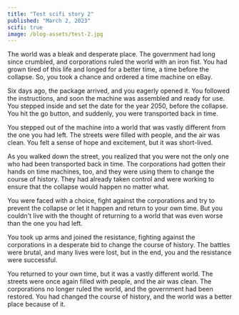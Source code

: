 ```yaml
---
title: "Test scifi story 2"
published: "March 2, 2023"
scifi: true
image: /blog-assets/test-2.jpg
---
```


The world was a bleak and desperate place. The government had long since crumbled, and corporations ruled the world with an iron fist. You had grown tired of this life and longed for a better time, a time before the collapse. So, you took a chance and ordered a time machine on eBay.

Six days ago, the package arrived, and you eagerly opened it. You followed the instructions, and soon the machine was assembled and ready for use. You stepped inside and set the date for the year 2050, before the collapse. You hit the go button, and suddenly, you were transported back in time.

You stepped out of the machine into a world that was vastly different from the one you had left. The streets were filled with people, and the air was clean. You felt a sense of hope and excitement, but it was short-lived.

As you walked down the street, you realized that you were not the only one who had been transported back in time. The corporations had gotten their hands on time machines, too, and they were using them to change the course of history. They had already taken control and were working to ensure that the collapse would happen no matter what.

You were faced with a choice, fight against the corporations and try to prevent the collapse or let it happen and return to your own time. But you couldn't live with the thought of returning to a world that was even worse than the one you had left.

You took up arms and joined the resistance, fighting against the corporations in a desperate bid to change the course of history. The battles were brutal, and many lives were lost, but in the end, you and the resistance were successful.

You returned to your own time, but it was a vastly different world. The streets were once again filled with people, and the air was clean. The corporations no longer ruled the world, and the government had been restored. You had changed the course of history, and the world was a better place because of it.
